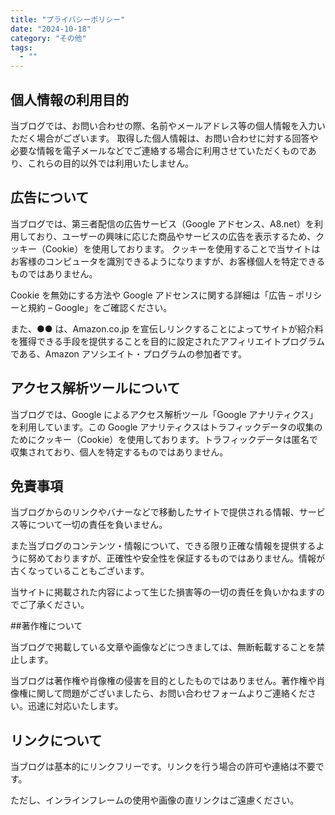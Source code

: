```yaml
---
title: "プライバシーポリシー"
date: "2024-10-18"
category: "その他"
tags:
  - ""
---
```


## 個人情報の利用目的

当ブログでは、お問い合わせの際、名前やメールアドレス等の個人情報を入力いただく場合がございます。
取得した個人情報は、お問い合わせに対する回答や必要な情報を電子メールなどでご連絡する場合に利用させていただくものであり、これらの目的以外では利用いたしません。

## 広告について

当ブログでは、第三者配信の広告サービス（Google アドセンス、A8.net）を利用しており、ユーザーの興味に応じた商品やサービスの広告を表示するため、クッキー（Cookie）を使用しております。
クッキーを使用することで当サイトはお客様のコンピュータを識別できるようになりますが、お客様個人を特定できるものではありません。

Cookie を無効にする方法や Google アドセンスに関する詳細は「広告 – ポリシーと規約 – Google」をご確認ください。

また、●● は、Amazon.co.jp を宣伝しリンクすることによってサイトが紹介料を獲得できる手段を提供することを目的に設定されたアフィリエイトプログラムである、Amazon アソシエイト・プログラムの参加者です。

## アクセス解析ツールについて

当ブログでは、Google によるアクセス解析ツール「Google アナリティクス」を利用しています。この Google アナリティクスはトラフィックデータの収集のためにクッキー（Cookie）を使用しております。トラフィックデータは匿名で収集されており、個人を特定するものではありません。

## 免責事項

当ブログからのリンクやバナーなどで移動したサイトで提供される情報、サービス等について一切の責任を負いません。

また当ブログのコンテンツ・情報について、できる限り正確な情報を提供するように努めておりますが、正確性や安全性を保証するものではありません。情報が古くなっていることもございます。

当サイトに掲載された内容によって生じた損害等の一切の責任を負いかねますのでご了承ください。

##著作権について

当ブログで掲載している文章や画像などにつきましては、無断転載することを禁止します。

当ブログは著作権や肖像権の侵害を目的としたものではありません。著作権や肖像権に関して問題がございましたら、お問い合わせフォームよりご連絡ください。迅速に対応いたします。

## リンクについて

当ブログは基本的にリンクフリーです。リンクを行う場合の許可や連絡は不要です。

ただし、インラインフレームの使用や画像の直リンクはご遠慮ください。
